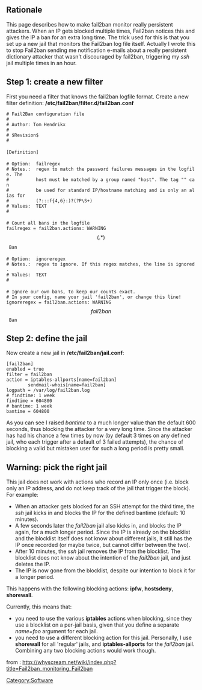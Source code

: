 == Rationale ==

This page describes how to make fail2ban monitor really persistent attackers. When an IP gets blocked multiple times, Fail2ban notices this and gives the IP a ban for an extra long time. The trick used for this is that you set up a new jail that monitors the Fail2ban log file itself. Actually I wrote this to stop Fail2ban sending me notification e-mails about a really persistent dictionary attacker that wasn't discouraged by fail2ban, triggering my ''ssh'' jail multiple times in an hour.

== Step 1: create a new filter ==

First you need a filter that knows the fail2ban logfile format. Create a new filter definition: '''/etc/fail2ban/filter.d/fail2ban.conf'''
 # Fail2Ban configuration file
 #
 # Author: Tom Hendrikx
 #
 # $Revision$
 #
 
 [Definition]
 
 # Option:  failregex
 # Notes.:  regex to match the password failures messages in the logfile. The
 #          host must be matched by a group named "host". The tag "<HOST>" can
 #          be used for standard IP/hostname matching and is only an alias for
 #          (?:::f{4,6}:)?(?P<host>\S+)
 # Values:  TEXT
 #
 
 # Count all bans in the logfile
 failregex = fail2ban.actions: WARNING \[(.*)\] Ban <HOST>
 
 # Option:  ignoreregex
 # Notes.:  regex to ignore. If this regex matches, the line is ignored.
 # Values:  TEXT
 #
 
 # Ignore our own bans, to keep our counts exact.
 # In your config, name your jail 'fail2ban', or change this line!
 ignoreregex = fail2ban.actions: WARNING \[fail2ban\] Ban <HOST>


== Step 2: define the jail ==

Now create a new jail in '''/etc/fail2ban/jail.conf''':

 [fail2ban]
 enabled = true
 filter = fail2ban
 action = iptables-allports[name=fail2ban]
         sendmail-whois[name=fail2ban]
 logpath = /var/log/fail2ban.log
 # findtime: 1 week
 findtime = 604800
 # bantime: 1 week
 bantime = 604800

As you can see I raised ''bantime'' to a much longer value than the default 600 seconds, thus blocking the attacker for a very long time. Since the attacker has had his chance a few times by now (by default 3 times on any defined jail, who each trigger after a default of 3 failed attempts), the chance of blocking a valid but mistaken user for such a long period is pretty small.

== Warning: pick the right jail ==

This jail does not work with actions who record an IP only once (i.e. block only an IP address, and do not keep track of the jail that trigger the block). For example:
* When an attacker gets blocked for an SSH attempt for the third time, the ''ssh'' jail kicks in and blocks the IP for the defined bantime (default: 10 minutes).
* A few seconds later the ''fail2ban'' jail also kicks in, and blocks the IP again, for a much longer period. Since the IP is already on the blocklist and the blocklist itself does not know about different jails, it still has the IP once recorded (or maybe twice, but cannot differ between the two).
* After 10 minutes, the ''ssh'' jail removes the IP from the blocklist. The blocklist does not know about the intention of the ''fail2ban'' jail, and just deletes the IP.
* The IP is now gone from the blocklist, despite our intention to block it for a longer period.

This happens with the following blocking actions: '''ipfw''', '''hostsdeny''', '''shorewall'''.

Currently, this means that: 
* you need to use the various '''iptables''' actions when blocking, since they use a blocklist on a per-jail basis, given that you define a separate ''name=foo'' argument for each jail. 
* you need to use a different blocking action for this jail. Personally, I use '''shorewall''' for all 'regular' jails, and '''iptables-allports''' for the ''fail2ban'' jail. Combining any two blocking actions would work though.

[[Category:Software]]

from : http://whyscream.net/wiki/index.php?title=Fail2ban_monitoring_Fail2ban
